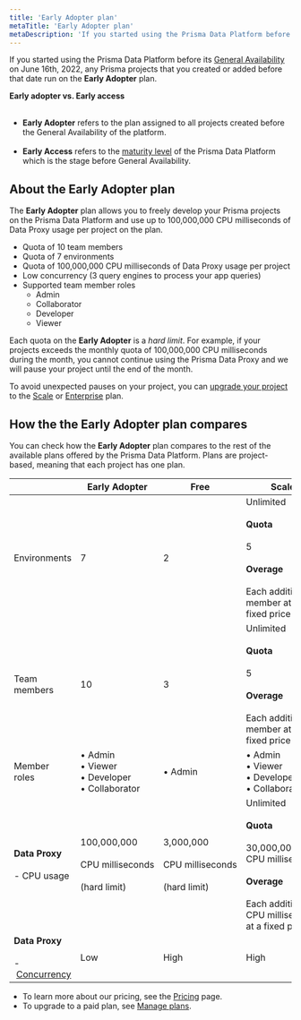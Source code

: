 ```yaml
---
title: 'Early Adopter plan'
metaTitle: 'Early Adopter plan'
metaDescription: 'If you started using the Prisma Data Platform before the announcement of its General Availability on Jun 16, 2022, any Prisma projects that you created or added run on the Early Adopter plan.'
---
```


<TopBlock>

If you started using the Prisma Data Platform before its [General Availability](/concepts/data-platform/about-platform/platform-releases#maturity-levels) on June&nbsp;16th,&nbsp;2022, any Prisma projects that you created or added before that date run on the **Early Adopter** plan.

<Admonition type="warning">

**Early adopter vs. Early access**<br /><br />

- **Early Adopter** refers to the plan assigned to all projects created before the General Availability of the platform.<br /><br />
- **Early Access** refers to the [maturity level](/concepts/data-platform/about-platform/platform-releases) of the Prisma Data Platform which is the stage before General Availability.

</Admonition>

</TopBlock>

## About the <strong>Early Adopter</strong> plan

The **Early Adopter** plan allows you to freely develop your Prisma projects on the Prisma Data Platform and use up to 100,000,000 CPU milliseconds of Data Proxy usage per project on the plan.

- Quota of 10 team members
- Quota of 7 environments
- Quota of 100,000,000 CPU milliseconds of Data Proxy usage per project
- Low concurrency (3 query engines to process your app queries)
- Supported team member roles
  - Admin
  - Collaborator
  - Developer
  - Viewer

Each quota on the **Early Adopter** is a _hard limit_. For example, if your projects exceeds the monthly quota of 100,000,000 CPU milliseconds during the month, you cannot continue using the Prisma Data Proxy and we will pause your project until the end of the month.

To avoid unexpected pauses on your project, you can [upgrade your project](/concepts/data-platform/billing/manage-plans) to the [Scale](/concepts/data-platform/billing/plans-and-quotas#strongscalestrong-plan) or [Enterprise](/concepts/data-platform/billing/plans-and-quotas#strongenterprisestrong-plan) plan.

## How the the <strong>Early Adopter</strong> plan compares

You can check how the **Early Adopter** plan compares to the rest of the available plans offered by the Prisma Data Platform. Plans are project-based, meaning that each project has one plan.

|                                                                                                                    | **Early Adopter**                                                              | **Free**                                                                | **Scale**                                                                                                                                                                                    | **Enterprise**                                                                 |
| ------------------------------------------------------------------------------------------------------------------ | ------------------------------------------------------------------------------ | ----------------------------------------------------------------------- | -------------------------------------------------------------------------------------------------------------------------------------------------------------------------------------------- | ------------------------------------------------------------------------------ |
| Environments                                                                                                       | 7                                                                              | 2                                                                       | Unlimited<br /><br /> <strong>Quota</strong><br /><br />5 <br /><br /><strong>Overage</strong><br /><br />Each additional member at a fixed price                                            | Custom                                                                         |
| Team members                                                                                                       | 10                                                                             | 3                                                                       | Unlimited<br /><br /> <strong>Quota</strong><br /><br />5 <br /><br /><strong>Overage</strong><br /><br />Each additional member at a fixed price                                            | Custom                                                                         |
| Member roles                                                                                                       | •&nbsp;Admin<br />•&nbsp;Viewer<br />•&nbsp;Developer<br />•&nbsp;Collaborator | •&nbsp;Admin                                                            | •&nbsp;Admin<br />•&nbsp;Viewer<br />•&nbsp;Developer<br />•&nbsp;Collaborator                                                                                                               | •&nbsp;Admin<br />•&nbsp;Viewer<br />•&nbsp;Developer<br />•&nbsp;Collaborator |
| **Data Proxy**<br /><br /> - CPU usage                                                                             | 100,000,000<br /><br />CPU&nbsp;milliseconds<br /><br />(hard&nbsp;limit)      | 3,000,000<br /><br />CPU&nbsp;milliseconds<br /><br />(hard&nbsp;limit) | Unlimited<br /><br /><strong>Quota</strong><br /><br />30,000,000 CPU&nbsp;milliseconds<br /><br /><strong>Overage</strong><br /><br />Each additional CPU&nbsp;millisecond at a fixed price | Unlimited<br /><br />Custom pricing                                            |
| **Data Proxy**<br /><br /> -&nbsp;[Concurrency](/concepts/data-platform/about-platform/platform-limits-and-status) | Low                                                                            | High                                                                    | High                                                                                                                                                                                         | Custom                                                                         |

- To learn more about our pricing, see the [Pricing](https://prisma.io/pricing) page.
- To upgrade to a paid plan, see [Manage plans](/concepts/data-platform/billing/manage-plans).
